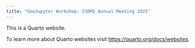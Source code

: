 ```yaml
---
title: "GeoJupyter Workshop: CSDMS Annual Meeting 2025"
---
```


This is a Quarto website.

To learn more about Quarto websites visit <https://quarto.org/docs/websites>.
